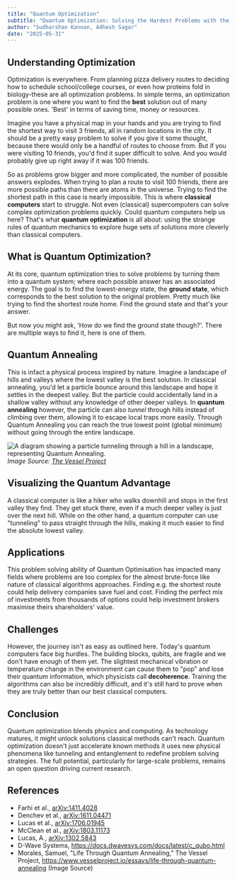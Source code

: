 ```yaml
---
title: "Quantum Optimization"
subtitle: "Quantum Optimization: Solving the Hardest Problems with the Weirdest Tools(easy)"
author: "Sudharshan Kannan, Adhesh Sagar"
date: "2025-05-31"
---
```


## Understanding Optimization

Optimization is everywhere. From planning pizza delivery routes to deciding how to schedule school/college courses, or even how proteins fold in biology-these are all optimization problems. In simple terms, an optimization problem is one where you want to find the **best** solution out of many possible ones. 'Best' in terms of saving time, money or resources.

Imagine you have a physical map in your hands and you are trying to find the shortest way to visit 3 friends, all in random locations in the city. It should be a pretty easy problem to solve if you give it some thought, because there would only be a handful of routes to choose from. But if you were visiting 10 friends, you'd find it super difficult to solve. And you would probably give up right away if it was 100 friends.

So as problems grow bigger and more complicated, the number of possible answers explodes. When trying to plan a route to visit 100 friends, there are more possible paths than there are atoms in the universe. Trying to find the shortest path in this case is nearly impossible. This is where **classical computers** start to struggle. Not even (classical) supercomputers can solve complex optimization problems quickly. Could quantum computers help us here? That's what **quantum optimization** is all about: using the strange rules of quantum mechanics to explore huge sets of solutions more cleverly than classical computers.

## What is Quantum Optimization?

At its core, quantum optimization tries to solve problems by turning them into a quantum system; where each possible answer has an associated energy. The goal is to find the lowest-energy state, the **ground state**, which corresponds to the best solution to the original problem. Pretty much like trying to find the shortest route home. Find the ground state and that's your answer.

But now you might ask, 'How do we find the ground state though?'. There are multiple ways to find it, here is one of them.

## Quantum Annealing

This is infact a physical process inspired by nature. Imagine a landscape of hills and valleys where the lowest valley is the best solution. In classical annealing, you'd let a particle bounce around this landscape and hope it settles in the deepest valley. But the particle could accidentally land in a shallow valley without any knowledge of other deeper valleys. In **quantum annealing** however, the particle can also _tunnel_ through hills instead of climbing over them, allowing it to escape local traps more easily. Through Quantum Annealing you can reach the true lowest point (global minimum) without going through the entire landscape.

![A diagram showing a particle tunneling through a hill in a landscape, representing Quantum Annealing.](/posts/assets/entries/qoptimization/q_annealing.png)
_Image Source: [The Vessel Project](https://www.vesselproject.io/essays/life-through-quantum-annealing)_

## Visualizing the Quantum Advantage

A classical computer is like a hiker who walks downhill and stops in the first valley they find. They get stuck there, even if a much deeper valley is just over the next hill. While on the other hand, a quantum computer can use "tunneling" to pass straight through the hills, making it much easier to find the absolute lowest valley.

## Applications

This problem solving ability of Quantum Optimisation has impacted many fields where problems are too complex for the almost brute-force like nature of classical algorithms approaches. Finding e.g. the shortest route could help delivery companies save fuel and cost. Finding the perfect mix of investments from thousands of options could help investment brokers maximise theirs shareholders' value.

## Challenges

However, the journey isn't as easy as outlined here. Today's quantum computers face big hurdles. The building blocks, qubits, are fragile and we don't have enough of them yet. The slightest mechanical vibration or temperature change in the environment can cause them to "pop" and lose their quantum information, which physicists call **decoherence**. Training the algorithms can also be incredibly difficult, and it's still hard to prove when they are truly better than our best classical computers.

## Conclusion

Quantum optimization blends physics and computing. As technology matures, it might unlock solutions classical methods can't reach. Quantum optimization doesn't just accelerate known methods it uses new physical phenomena like tunneling and entanglement to redefine problem solving strategies. The full potential, particularly for large-scale problems, remains an open question driving current research.

## References

- Farhi et al., [arXiv:1411.4028](https://arxiv.org/abs/1411.4028)
- Denchev et al., [arXiv:1611.04471](https://arxiv.org/abs/1611.04471)
- Lucas et al., [arXiv:1706.01945](https://arxiv.org/abs/1706.01945)
- McClean et al., [arXiv:1803.11173](https://arxiv.org/abs/1803.11173)
- Lucas, A., [arXiv:1302.5843](https://arxiv.org/abs/1302.5843)
- D-Wave Systems, https://docs.dwavesys.com/docs/latest/c_qubo.html
- Morales, Samuel, "Life Through Quantum Annealing," The Vessel Project, https://www.vesselproject.io/essays/life-through-quantum-annealing (Image Source)
